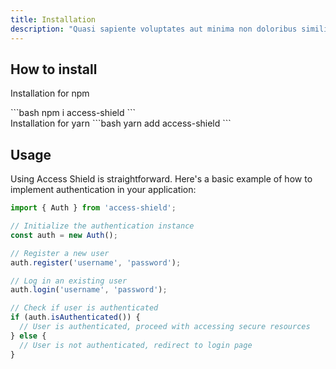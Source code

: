 ```yaml
---
title: Installation
description: "Quasi sapiente voluptates aut minima non doloribus similique quisquam. In quo expedita ipsum nostrum corrupti incidunt. Et aut eligendi ea perferendis."
---
```


## How to install

Installation for npm

<div class="max-w-sm md:max-w-2xl" >
```bash
npm i access-shield
```
</div>

<div class="max-w-sm md:max-w-2xl" >
Installation for yarn
```bash
yarn add access-shield
```
</div>

## Usage

Using Access Shield is straightforward. Here's a basic example of how to implement authentication in your application:

<div class="max-w-sm md:max-w-2xl" >

```jsx
import { Auth } from 'access-shield';

// Initialize the authentication instance
const auth = new Auth();

// Register a new user
auth.register('username', 'password');

// Log in an existing user
auth.login('username', 'password');

// Check if user is authenticated
if (auth.isAuthenticated()) {
  // User is authenticated, proceed with accessing secure resources
} else {
  // User is not authenticated, redirect to login page
}
```
</div>